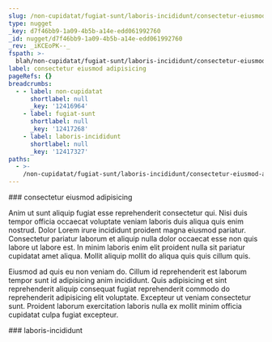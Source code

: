 ```yaml
---
slug: /non-cupidatat/fugiat-sunt/laboris-incididunt/consectetur-eiusmod-adipisicing
type: nugget
_key: d7f46bb9-1a09-4b5b-a14e-edd061992760
_id: nugget/d7f46bb9-1a09-4b5b-a14e-edd061992760
_rev: _iKCEoPK--_
fspath: >-
  blah/non-cupidatat/fugiat-sunt/laboris-incididunt/consectetur-eiusmod-adipisicing.md
label: consectetur eiusmod adipisicing
pageRefs: {}
breadcrumbs:
  - - label: non-cupidatat
      shortlabel: null
      _key: '12416964'
    - label: fugiat-sunt
      shortlabel: null
      _key: '12417268'
    - label: laboris-incididunt
      shortlabel: null
      _key: '12417327'
paths:
  - >-
    /non-cupidatat/fugiat-sunt/laboris-incididunt/consectetur-eiusmod-adipisicing
---
```


<NuggetArea>
<Nugget slug="/non-cupidatat/fugiat-sunt/laboris-incididunt/consectetur-eiusmod-adipisicing" type="nugget" _key="d7f46bb9-1a09-4b5b-a14e-edd061992760" _id="nugget/d7f46bb9-1a09-4b5b-a14e-edd061992760" _rev="_iKCEoPK--_" fspath="blah/non-cupidatat/fugiat-sunt/laboris-incididunt/consectetur-eiusmod-adipisicing.md" label="consectetur eiusmod adipisicing" paths="/non-cupidatat/fugiat-sunt/laboris-incididunt/consectetur-eiusmod-adipisicing">
<NuggetBody>
### consectetur eiusmod adipisicing

Anim ut sunt aliquip fugiat esse reprehenderit consectetur qui. Nisi duis tempor officia occaecat voluptate veniam laboris duis aliqua quis enim nostrud. Dolor Lorem irure incididunt proident magna eiusmod pariatur. Consectetur pariatur laborum et aliquip nulla dolor occaecat esse non quis labore ut labore est. In minim laboris enim elit proident nulla sit pariatur cupidatat amet aliqua. Mollit aliquip mollit do aliqua quis quis cillum quis.

Eiusmod ad quis eu non veniam do. Cillum id reprehenderit est laborum tempor sunt id adipisicing anim incididunt. Quis adipisicing et sint reprehenderit aliquip consequat fugiat reprehenderit commodo do reprehenderit adipisicing elit voluptate. Excepteur ut veniam consectetur sunt. Proident laborum exercitation laboris nulla ex mollit minim officia cupidatat culpa fugiat excepteur.

</NuggetBody>
<Breadcrumbs>
<Crumbs>
<Crumb _key="12416964" label="non-cupidatat" /><Crumb _key="12417268" label="fugiat-sunt" /><Crumb _key="12417327" label="laboris-incididunt" />
</Crumbs>
</Breadcrumbs>
</Nugget>

<NuggetsInbound>
</NuggetsInbound>
<NuggetsOutbound>
</NuggetsOutbound>
</NuggetArea>
<PassagesInbound>
<Passage direction="inbound" type="passage" _key="12417327" _id="passage/12417327" _rev="_iKCEoPG---" label="laboris-incididunt" passage="laboris-incididunt" fspath="blah/non-cupidatat/fugiat-sunt/laboris-incididunt" paths="/non-cupidatat/fugiat-sunt/laboris-incididunt" slug="/non-cupidatat/fugiat-sunt/laboris-incididunt">
<NuggetBody>
### laboris-incididunt

</NuggetBody>
<Breadcrumbs>
<Crumbs>
<Crumb _key="12416964" label="non-cupidatat" /><Crumb _key="12417268" label="fugiat-sunt" />
</Crumbs>
</Breadcrumbs>
</Passage>

</PassagesInbound>
<PassagesOutbound>
</PassagesOutbound>